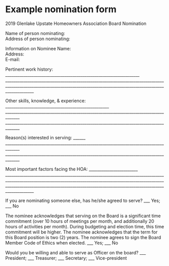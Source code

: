 # Example nomination form

2019 Glenlake Upstate Homeowners Association Board Nomination

Name of person nominating:  										
Address of person nominating:  						

Information on Nominee
Name:  	   												
Address:     										
E-mail:  	   											

Pertinent work history: __________________________________________________________________ __________________________________________________________________________________________________________________________________________________________________________

Other skills, knowledge, & experience:  	___________________________________________________	
_____________________________________________________________________________________
_____________________________________________________________________________________

Reason(s) interested in serving:  								______
_____________________________________________________________________________________
_____________________________________________________________________________________

Most important factors facing the HOA:  ________________________						________________________________________________________________________________________________________________________________________________________________________________________________________________________________________________________

If you are nominating someone else, has he/she agreed to serve?  ___ Yes; ___ No

The nominee acknowledges that serving on the Board is a significant time commitment (over 10 hours of meetings per month, and additionally 20 hours of activities per month). During budgeting and election time, this time commitment will be higher. The nominee acknowledges that the term for this Board position is two (2) years. The nominee agrees to sign the Board Member Code of Ethics when elected. ___ Yes;   ___  No

Would you be willing and able to serve as Officer on the board? ___ President; ___ Treasurer; ___ Secretary;
 ___ Vice-president
